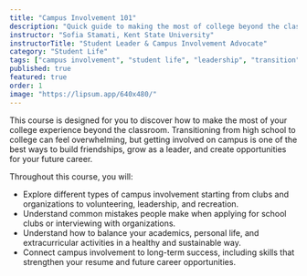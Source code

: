 ```yaml
---
title: "Campus Involvement 101"
description: "Quick guide to making the most of college beyond the classroom: Get involved on campus to build friendships, leadership skills, and career opportunities."
instructor: "Sofia Stamati, Kent State University"
instructorTitle: "Student Leader & Campus Involvement Advocate"
category: "Student Life"
tags: ["campus involvement", "student life", "leadership", "transition", "networking"]
published: true
featured: true
order: 1
image: "https://lipsum.app/640x480/"
---
```


This course is designed for you to discover how to make the most of your college experience beyond the classroom. Transitioning from high school to college can feel overwhelming, but getting involved on campus is one of the best ways to build friendships, grow as a leader, and create opportunities for your future career. 

Throughout this course, you will:

* Explore different types of campus involvement starting from clubs and organizations to volunteering, leadership, and recreation.  
* Understand common mistakes people make when applying for school clubs or interviewing with organizations.  
* Understand how to balance your academics, personal life, and extracurricular activities in a healthy and sustainable way.  
* Connect campus involvement to long-term success, including skills that strengthen your resume and future career opportunities.
